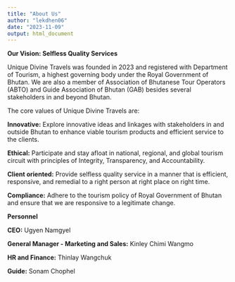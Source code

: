 ```yaml
---
title: "About Us"
author: "lekdhen06"
date: "2023-11-09"
output: html_document
---
```


**Our Vision: Selfless Quality Services**


Unique Divine Travels was founded in 2023 and registered with Department of Tourism, a highest governing body under the Royal Government of Bhutan. We are also a member of Association of Bhutanese Tour Operators (ABTO) and Guide Association of Bhutan (GAB) besides several stakeholders in and beyond Bhutan. 


The core values of Unique Divine Travels are:


**Innovative:** Explore innovative ideas and linkages with stakeholders in and outside Bhutan to enhance viable tourism products and efficient service to the clients.


**Ethical:** Participate and stay afloat in national, regional, and global tourism circuit with principles of Integrity, Transparency, and Accountability.


**Client oriented:** Provide selfless quality service in a manner that is efficient, responsive, and remedial to a right person at right place on right time.


**Compliance:** Adhere to the tourism policy of Royal Government of Bhutan and ensure that we are responsive to a legitimate change.


**Personnel**

**CEO:** Ugyen Namgyel

**General Manager - Marketing and Sales:** Kinley Chimi Wangmo

**HR and Finance:** Thinlay Wangchuk

**Guide:** Sonam Chophel
